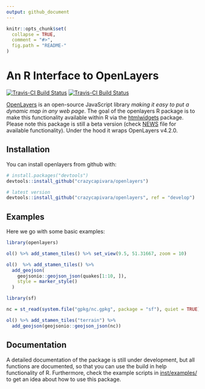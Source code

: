 ```yaml
---
output: github_document
---
```


<!-- README.md is generated from README.Rmd. Please edit that file -->

```r
knitr::opts_chunk$set(
  collapse = TRUE,
  comment = "#>",
  fig.path = "README-"
)
```

# An R Interface to OpenLayers

[![Travis-CI Build Status](https://travis-ci.org/crazycapivara/openlayers.svg?branch=master)](https://travis-ci.org/crazycapivara/openlayers) [![Travis-CI Build Status](https://travis-ci.org/crazycapivara/openlayers.svg?branch=develop)](https://travis-ci.org/crazycapivara/openlayers)

[OpenLayers](https://openlayers.org/) is an open-source JavaScript library _making it easy to put a dynamic map in any web page_. The goal of the openlayers R package is to make this functionality available within R via the [htmlwidgets](https://github.com/ramnathv/htmlwidgets) package. Please note this package is still a beta version (check [NEWS](NEWS.md) file for available functionality). Under the hood it wraps OpenLayers v4.2.0.

## Installation

You can install openlayers from github with:

```r
# install.packages("devtools")
devtools::install_github("crazycapivara/openlayers")

# latest version
devtools::install_github("crazycapivara/openlayers", ref = "develop")
```

## Examples

Here we go with some basic examples:

```r
library(openlayers)

ol() %>% add_stamen_tiles() %>% set_view(9.5, 51.31667, zoom = 10)

ol()  %>% add_stamen_tiles() %>%
  add_geojson(
    geojsonio::geojson_json(quakes[1:10, ]),
    style = marker_style()
  )

library(sf)

nc = st_read(system.file("gpkg/nc.gpkg", package = "sf"), quiet = TRUE)

ol() %>% add_stamen_tiles("terrain") %>%
  add_geojson(geojsonio::geojson_json(nc))
```

## Documentation

A detailed documentation of the package is still under development, but all functions are documented, so that you can use the build in help functionality of R. Furthermore, check the example scripts in [inst/examples/](inst/examples/) to get an idea about how to use this package.
